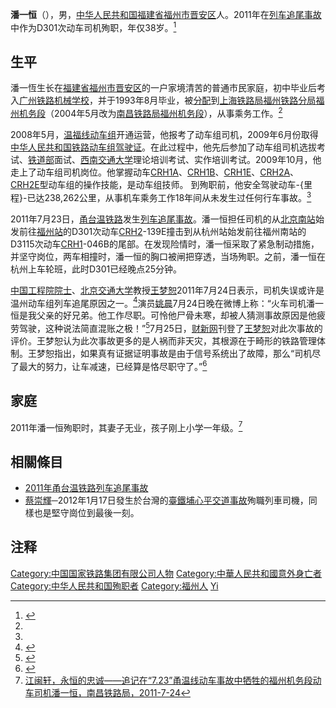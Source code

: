 '''潘一恒'''（{{bd|1973年|7月13日|2011年|7月23日|catIdx=Pan潘一恒}}），男，[[中华人民共和国|中华人民共和国]][[福建省|福建省]][[福州市|福州市]][[晋安区|晋安区]]人。2011年在[[2011年杭深线动车组列车追尾事故|列车追尾事故]]中作为D301次动车司机殉职，年仅38岁。<ref name=lcsj>{{Cite web |url=http://news.xinhuanet.com/society/2011-07/24/c_121713222.htm |title=D301次列车司机潘一恒牺牲 紧急制动为旅客赢生机，新华网，2011年07月24日 |access-date=2011年7月27日 |archive-date=2017年4月1日 |archive-url=https://web.archive.org/web/20170401044728/http://news.xinhuanet.com/society/2011-07/24/c_121713222.htm |dead-url=no }}</ref>

==生平==
潘一恆生长在[[福建省|福建省]][[福州市|福州市]][[晋安区|晋安区]]的一户家境清苦的普通市民家庭，初中毕业后考入[[广州铁路机械学校|广州铁路机械学校]]，并于1993年8月毕业，被[[毕业分配|分配]]到[[上海铁路局|上海铁路局]][[福州铁路分局|福州铁路分局]][[福州机务段|福州机务段]]（2004年5月改为[[南昌铁路局|南昌铁路局]][[福州机务段|福州机务段]]），从事乘务工作。<ref name=lcsj/>

2008年5月，[[温福铁路|温福线]][[动车组|动车组]]开通运营，他报考了动车组司机，2009年6月份取得[[中华人民共和国铁路动车组驾驶证|中华人民共和国铁路动车组驾驶证]]。在此过程中，他先后参加了动车组司机选拔考试、[[中华人民共和国铁道部|铁道部]]面试、[[西南交通大学|西南交通大学]]理论培训考试、实作培训考试。2009年10月，他走上了动车组司机岗位。他掌握动车[[CRH1A|CRH1A]]、[[CRH1B|CRH1B]]、[[CRH1E|CRH1E]]、[[CRH2A|CRH2A]]、[[CRH2E|CRH2E]]型动车组的操作技能，是动车组技师。 到殉职前，他安全驾驶动车-{里程}-已达238,262公里，从事机车乘务工作18年间从未发生过任何行车事故。<ref name=lcsj/>

2011年7月23日，[[甬台温铁路|甬台温铁路]]发生[[2011年杭深线动车组列车追尾事故|列车追尾事故]]。潘一恒担任司机的从[[北京南站|北京南站]]始发前往[[福州站|福州站]]的D301次动车[[CRH2|CRH2]]-139E撞击到从杭州站始发前往福州南站的D3115次动车[[CRH1|CRH1]]-046B的尾部。在发现险情时，潘一恒采取了紧急制动措施，并坚守岗位，两车相撞时，潘一恒的胸口被闸把穿透，当场殉职。之前，潘一恒在杭州上车轮班，此时D301已经晚点25分钟。

[[中国工程院院士|中国工程院院士]]、[[北京交通大学|北京交通大学]]教授[[王梦恕|王梦恕]]2011年7月24日表示，司机失误或许是温州动车组列车追尾原因之一。<ref>{{Cite web |url=http://society.people.com.cn/GB/15232456.html |title=专家称动车追尾可能因司机过度劳累刹车不及时 |accessdate=2015-08-02 |archive-date=2011-10-01 |archive-url=https://web.archive.org/web/20111001125542/http://society.people.com.cn/GB/15232456.html |dead-url=no }}</ref>演员[[姚晨|姚晨]]7月24日晚在微博上称：“火车司机潘一恒是我父亲的好兄弟。他工作尽职。可怜他尸骨未寒，却被人猜测事故原因是他疲劳驾驶，这种说法简直混账之极！”<ref>{{Cite news |url=http://ent.163.com/11/0725/15/79QMUG5C00031H2L.html |title=姚晨称动车遇难司机是父亲好友 驳"疲劳驾驶说" |accessdate=2015-08-02 |archive-date=2016-03-05 |archive-url=https://web.archive.org/web/20160305024933/http://ent.163.com/11/0725/15/79QMUG5C00031H2L.html |dead-url=no }}</ref>7月25日，[[财新网|财新网]]刊登了[[王梦恕|王梦恕]]对此次事故的评价。王梦恕认为此次事故更多的是人祸而非天灾，其根源在于畸形的铁路管理体制。王梦恕指出，如果真有证据证明事故是由于信号系统出了故障，那么“司机尽了最大的努力，让车减速，已经算是恪尽职守了。”<ref name=wms>{{Cite news |url=http://www.caing.com/2011-07-25/100283683.html |title=王梦恕：“铁老大”为何事故频出？ |publisher=财新网 |date=2011年7月25日 |accessdate=2015-08-02 |archive-date=2014-07-30 |archive-url=https://web.archive.org/web/20140730050343/http://www.caing.com/2011-07-25/100283683.html |dead-url=no }}</ref>

==家庭==
2011年潘一恒殉职时，其妻子无业，孩子刚上小学一年级。<ref>[http://www.nctlj.com.cn/Show.aspx?tid=323 江闽轩，永恒的忠诚——追记在“7.23”甬温线动车事故中牺牲的福州机务段动车司机潘一恒，南昌铁路局，2011-7-24]{{Dead link|date=2020年2月 |bot=InternetArchiveBot |fix-attempted=yes }}</ref>

==相關條目==
* [[2011年甬台温铁路列车追尾事故|2011年甬台温铁路列车追尾事故]]
* [[蔡崇輝|蔡崇輝]]─2012年1月17日發生於台灣的[[臺鐵埔心平交道事故|臺鐵埔心平交道事故]]殉職列車司機，同樣也是堅守崗位到最後一刻。

==注释==
{{Reflist}}

{{DEFAULTSORT:pan yiheng}}
[[Category:中国国家铁路集团有限公司人物|Category:中国国家铁路集团有限公司人物]]
[[Category:中華人民共和國意外身亡者|Category:中華人民共和國意外身亡者]]
[[Category:中华人民共和国殉职者|Category:中华人民共和国殉职者]]
[[Category:福州人|Category:福州人]]
[[Category:潘姓|Yi]]